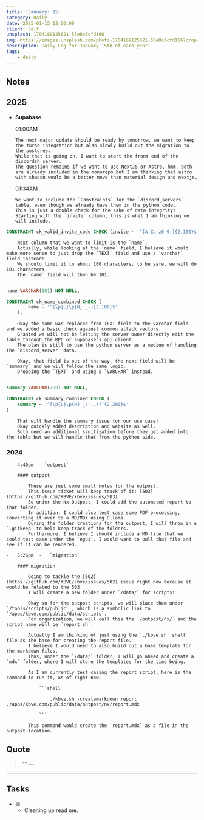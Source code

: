 ```yaml
---
title: 'January: 15'
category: Daily
date: 2025-01-15 12:00:00
client: Self
unsplash: 1704189125621-55e8c6cfd166
img: https://images.unsplash.com/photo-1704189125621-55e8c6cfd166?crop=entropy&cs=srgb&fm=jpg&ixid=MnwzNjM5Nzd8MHwxfHJhbmRvbXx8fHx8fHx8fDE2ODE3NDg2ODY&ixlib=rb-4.0.3&q=85
description: Daily Log for January 15th of each year!
tags:
    - daily
---
```


## Notes

## 2025

-   **Supabase**

    01:00AM

        The next major update should be ready by tomorrow, we want to keep the turso integration but also slowly build out the migration to the postgres.
        While that is going on, I want to start the front end of the discordsh server.
        The question remains if we want to use NextJS or Astro, hmm, both are already included in the monorepo but I am thinking that astro with shadcn would be a better move than material design and nextjs.
    
    01:34AM

        We want to include the `Constraints` for the `discord_servers` table, even though we already have them in the python code.
        This is just a double check for the sake of data integrity!
        Starting with the `invite` column, this is what I am thinking we will include.
        
```sql
CONSTRAINT ck_valid_invite_code CHECK (invite ~ '^[A-Za-z0-9-]{2,100}$')
```

        Next column that we want to limit is the `name`.
        Actually, while looking at the `name` field, I believe it would make more sense to just drop the `TEXT` field and use a `varchar` field instead!
        We should limit it to about 100 characters, to be safe, we will do 101 characters.
        The `name` field will then be 101.

```sql

name VARCHAR(101) NOT NULL,

CONSTRAINT ck_name_combined CHECK (
        name ~ '^[\p{L}\p{N} _-]{2,100}$'
    ),

```

        Okay the name was replaced from TEXT field to the varchar field and we added a basic check against common attack vectors.
        Granted we will not be letting the server owner directly edit the table through the RPC or supabase's api client.
        The plan is still to use the python server as a medium of handling the `discord_server` data.

        Okay, that field is out of the way, the next field will be `summary` and we will follow the same logic.
        Dropping the `TEXT` and using a `VARCHAR` instead.

```sql

summary VARCHAR(200) NOT NULL,

CONSTRAINT ck_summary_combined CHECK (
    summary ~ '^[\p{L}\p{N} _\-,.!?]{2,200}$'
)

```
        That will handle the summary issue for our use case!
        Okay quickly added description and website as well.
        Both need an additional sanitization before they get added into the table but we will handle that from the python side.

### 2024

    -   4:40pm  - `outpost`

        #### outpost

            These are just some small notes for the outpost.
            This issue ticket will keep track of it: [503](https://github.com/KBVE/kbve/issues/503)
            So under the Nx Outpost, I could add the automated report to that folder.
            In addition, I could also test case some PDF processing, converting it over to a MD/MDX using Ollama.
            During the folder creations for the outpost, I will throw in a `.gitkeep` to help keep track of the folders.
            Furthermore, I believe I should include a MD file that we could test case under the `egui`, I would want to pull that file and see if it can be rendered.
            
    -   5:26pm  -   `migration`

        #### migration

            Going to tackle the [502](https://github.com/KBVE/kbve/issues/502) issue right now because it would be related to the 503.
            I will create a new folder under `/data/` for scripts!

            Okay so for the outpost scripts, we will place them under `/tools/scripts/public` , which is a symbolic link to `/apps/kbve.com/public/data/scripts`.
            For organization, we will call this the `/outpost/nx/` and the script name will be `report.sh`.

            Actually I am thinking of just using the `./kbve.sh` shell file as the base for creating the report file.
            I believe I would need to also build out a base template for the markdown files.
            Thus, under the `/data/` folder, I will go ahead and create a `mdx` folder, where I will store the templates for the time being.

            As I am currently test casing the report script, here is the command to run it, as of right now.

                ```shell

                    ./kbve.sh -createmarkdown report ./apps/kbve.com/public/data/outpost/nx/report.mdx

                ```

            This command would create the `report.mdx` as a file in the outpost location.


## Quote

> “.”
> — <cite></cite>

---

## Tasks

-   [x] -   Cleaning up read me.
            
